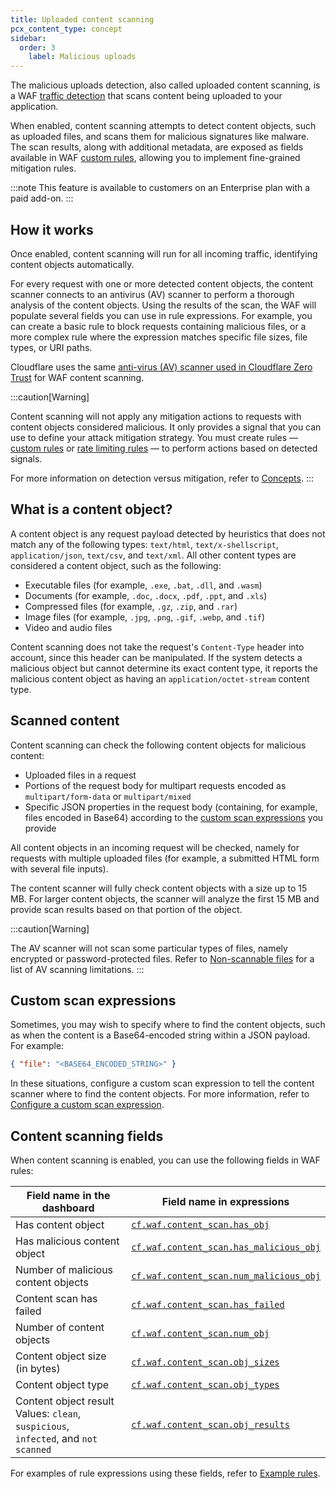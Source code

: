 ```yaml
---
title: Uploaded content scanning
pcx_content_type: concept
sidebar:
  order: 3
	label: Malicious uploads
---
```



The malicious uploads detection, also called uploaded content scanning, is a WAF [traffic detection](/waf/concepts/#detection-versus-mitigation) that scans content being uploaded to your application.

When enabled, content scanning attempts to detect content objects, such as uploaded files, and scans them for malicious signatures like malware. The scan results, along with additional metadata, are exposed as fields available in WAF [custom rules](/waf/custom-rules/), allowing you to implement fine-grained mitigation rules.

:::note
This feature is available to customers on an Enterprise plan with a paid add-on.
:::

## How it works

Once enabled, content scanning will run for all incoming traffic, identifying <GlossaryTooltip term="content object" link="#what-is-a-content-object">content objects</GlossaryTooltip> automatically.

For every request with one or more detected content objects, the content scanner connects to an antivirus (AV) scanner to perform a thorough analysis of the content objects. Using the results of the scan, the WAF will populate several fields you can use in rule expressions. For example, you can create a basic rule to block requests containing malicious files, or a more complex rule where the expression matches specific file sizes, file types, or URI paths.

Cloudflare uses the same [anti-virus (AV) scanner used in Cloudflare Zero Trust](/cloudflare-one/policies/gateway/http-policies/antivirus-scanning/) for WAF content scanning.

:::caution[Warning]

Content scanning will not apply any mitigation actions to requests with content objects considered malicious. It only provides a signal that you can use to define your attack mitigation strategy. You must create rules — [custom rules](/waf/custom-rules/) or [rate limiting rules](/waf/rate-limiting-rules/) — to perform actions based on detected signals.

For more information on detection versus mitigation, refer to [Concepts](/waf/concepts/#detection-versus-mitigation).
:::

## What is a content object?

A content object is any request payload detected by heuristics that does not match any of the following types: `text/html`, `text/x-shellscript`, `application/json`, `text/csv`, and `text/xml`. All other content types are considered a content object, such as the following:

- Executable files (for example, `.exe`, `.bat`, `.dll`, and `.wasm`)
- Documents (for example, `.doc`, `.docx`, `.pdf`, `.ppt`, and `.xls`)
- Compressed files (for example, `.gz`, `.zip`, and `.rar`)
- Image files (for example, `.jpg`, `.png`, `.gif`, `.webp`, and `.tif`)
- Video and audio files

Content scanning does not take the request's `Content-Type` header into account, since this header can be manipulated. If the system detects a malicious object but cannot determine its exact content type, it reports the malicious content object as having an `application/octet-stream` content type.

## Scanned content

Content scanning can check the following content objects for malicious content:

- Uploaded files in a request
- Portions of the request body for multipart requests encoded as `multipart/form-data` or `multipart/mixed`
- Specific JSON properties in the request body (containing, for example, files encoded in Base64) according to the [custom scan expressions](#custom-scan-expressions) you provide

All content objects in an incoming request will be checked, namely for requests with multiple uploaded files (for example, a submitted HTML form with several file inputs).

The content scanner will fully check content objects with a size up to 15 MB. For larger content objects, the scanner will analyze the first 15 MB and provide scan results based on that portion of the object.

:::caution[Warning]

The AV scanner will not scan some particular types of files, namely encrypted or password-protected files. Refer to [Non-scannable files](/cloudflare-one/policies/gateway/http-policies/antivirus-scanning/#non-scannable-files) for a list of AV scanning limitations.
:::

## Custom scan expressions

Sometimes, you may wish to specify where to find the content objects, such as when the content is a Base64-encoded string within a JSON payload. For example:

```json
{ "file": "<BASE64_ENCODED_STRING>" }
```

In these situations, configure a custom scan expression to tell the content scanner where to find the content objects. For more information, refer to [Configure a custom scan expression](/waf/detections/malicious-uploads/get-started/#4-optional-configure-a-custom-scan-expression).

## ​​Content scanning fields

When content scanning is enabled, you can use the following fields in WAF rules:

| Field name in the dashboard                                                                | Field name in expressions                                                                                                           |
| ------------------------------------------------------------------------------------------ | ----------------------------------------------------------------------------------------------------------------------------------- |
| Has content object                                                                         | [`cf.waf.content_scan.has_obj`](/ruleset-engine/rules-language/fields/dynamic-fields/#cfwafcontent_scanhas_obj)                     |
| Has malicious content object                                                               | [`cf.waf.content_scan.has_malicious_obj`](/ruleset-engine/rules-language/fields/dynamic-fields/#cfwafcontent_scanhas_malicious_obj) |
| Number of malicious content objects                                                        | [`cf.waf.content_scan.num_malicious_obj`](/ruleset-engine/rules-language/fields/dynamic-fields/#cfwafcontent_scannum_malicious_obj) |
| Content scan has failed                                                                    | [`cf.waf.content_scan.has_failed`](/ruleset-engine/rules-language/fields/dynamic-fields/#cfwafcontent_scanhas_failed)               |
| Number of content objects                                                                  | [`cf.waf.content_scan.num_obj`](/ruleset-engine/rules-language/fields/dynamic-fields/#cfwafcontent_scannum_obj)                     |
| Content object size (in bytes)                                                             | [`cf.waf.content_scan.obj_sizes`](/ruleset-engine/rules-language/fields/dynamic-fields/#cfwafcontent_scanobj_sizes)                 |
| Content object type                                                                        | [`cf.waf.content_scan.obj_types`](/ruleset-engine/rules-language/fields/dynamic-fields/#cfwafcontent_scanobj_types)                 |
| Content object result<br/>Values: `clean`, `suspicious`,<br/>`infected`, and `not scanned` | [`cf.waf.content_scan.obj_results`](/ruleset-engine/rules-language/fields/dynamic-fields/#cfwafcontent_scanobj_results)             |

For examples of rule expressions using these fields, refer to [Example rules](/waf/detections/malicious-uploads/example-rules/).
